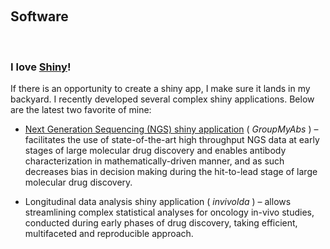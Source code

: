 <br>

## Software

<br>

### I love [Shiny](https://shiny.rstudio.com/)!  
If there is an opportunity to create a shiny app, I make sure it lands in my backyard. I recently developed several complex shiny applications. Below are the latest two favorite of mine:  

* [Next Generation Sequencing (NGS) shiny application](GroupMyAbs_final.pdf) ( _GroupMyAbs_ ) – facilitates the use of state-of-the-art high throughput NGS data at early stages of large molecular drug discovery and enables antibody characterization in mathematically-driven manner, and as such decreases bias in decision making during the hit-to-lead stage of large molecular drug discovery. 

* Longitudinal data analysis shiny application ( _invivolda_ ) – allows streamlining complex statistical analyses for oncology in-vivo studies, conducted during early phases of drug discovery, taking efficient, multifaceted and reproducible approach. 

